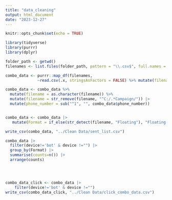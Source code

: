 ```yaml
---
title: "data_cleaning"
output: html_document
date: "2023-12-27"
---
```


```r
knitr::opts_chunk$set(echo = TRUE)
```

```r
library(tidyverse)
library(purrr)
library(dplyr)

```

```r
folder_path <- getwd()
filenames <- list.files(folder_path, pattern = "\\.csv$", full.names = TRUE)

combo_data <- purrr::map_df(filenames, 
              ~read.csv(.x, stringsAsFactors = FALSE) %>% mutate(filename = .x))

combo_data <- combo_data %>%
  mutate(filename = as.character(filename)) %>%
  mutate(filename = str_remove(filename, "^C:/.*Campaign/")) |> 
  mutate(phone_number = sub("^1", "", combo_data$phone_number))


combo_data <- combo_data |> 
   mutate(Format = if_else(str_detect(filename, "Floating"), "Floating CTA", "No Floating"))

write_csv(combo_data, "../Clean Data/sent_list.csv")

```

```r

combo_data |> 
  filter(device!='bot' & device !="") |> 
  group_by(Format) |> 
  summarise(counts=n()) |> 
  arrange(counts)


  
```

```r

combo_data_click <- combo_data |> 
    filter(device!='bot' & device !="")
write_csv(combo_data_click, "../Clean Data/click_combo_data.csv")
```



